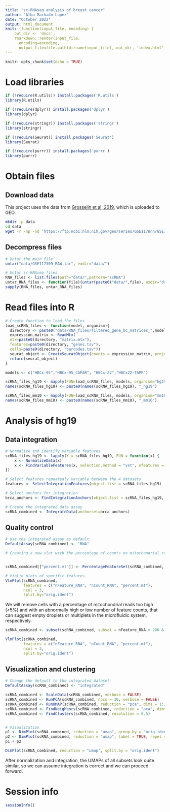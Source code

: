 ```yaml
---
title: "sc-RNAseq analysis of breast cancer"
author: "Alba Machado-Lopez"
date: "October 2022"
output: html_document
knit: (function(input_file, encoding) {
    out_dir <- 'docs';
    rmarkdown::render(input_file,
      encoding=encoding,
      output_file=file.path(dirname(input_file), out_dir, 'index.html'))})
---
```


```r
knitr::opts_chunk$set(echo = TRUE)
```

# Load libraries

```r
if (!require(R.utils)) install.packages('R.utils')
library(R.utils)

if (!require(dplyr)) install.packages('dplyr')
library(dplyr)

if (!require(stringr)) install.packages('stringr')
library(stringr)

if (!require(Seurat)) install.packages('Seurat')
library(Seurat)

if (!require(purrr)) install.packages('purrr')
library(purrr)
```


# Obtain files

## Download data

This project uses the data from [Grosselin et al, 2019](https://pubmed.ncbi.nlm.nih.gov/31152164/9), which is uploaded to GEO.

```bash
mkdir -p data
cd data
wget -r -np -nd 'https://ftp.ncbi.nlm.nih.gov/geo/series/GSE117nnn/GSE117309/suppl/GSE117309_RAW.tar' -R "index.html*" # Omitting the index file
```


## Decompress files

```r
# Untar the main file
untar("data/GSE117309_RAW.tar", exdir="data/")

# Untar sc-RNAseq files
RNA_files <- list.files(path="data/",pattern="scRNA")
untar_RNA_files <- function(file){untar(paste0("data/",file), exdir="data/RNA_files")}
sapply(RNA_files, untar_RNA_files)
```

# Read files into R

```r
# Create function to load the files
load_scRNA_files <- function(model, organism){
  directory <- paste0("data/RNA_files/filtered_gene_bc_matrices_",model,"/",organism,"/")
  expression_matrix <- ReadMtx(
  mtx=paste0(directory, "matrix.mtx"),
  features=paste0(directory, "genes.tsv"),
  cells=paste0(directory, "barcodes.tsv"))
  seurat_object <- CreateSeuratObject(counts = expression_matrix, project=model)
  return(seurat_object)
}

models <- c("HBCx-95","HBCx-95_CAPAR", "HBCx-22","HBCx22-TAMR")

scRNA_files_hg19 <- mapply(FUN=load_scRNA_files, models, organism="hg19")
names(scRNA_files_hg19) <- paste0(names(scRNA_files_hg19), "_hg19")

scRNA_files_mm10 <- mapply(FUN=load_scRNA_files, models, organism="mm10")
names(scRNA_files_mm10) <- paste0(names(scRNA_files_mm10), "_mm10")
```


# Analysis of hg19 


## Data integration

```r
# Normalize and identify variable features
scRNA_files_hg19 <- lapply(X = scRNA_files_hg19, FUN = function(x) {
    x <- NormalizeData(x)
    x <- FindVariableFeatures(x, selection.method = "vst", nfeatures = 2000)
})

# Select features repeatedly variable between the 4 datasets
features <- SelectIntegrationFeatures(object.list = scRNA_files_hg19)

# Select anchors for integration
brca_anchors <- FindIntegrationAnchors(object.list = scRNA_files_hg19, anchor.features = features)

# Create the integrated data assay
scRNA_combined <- IntegrateData(anchorset=brca_anchors)

```

## Quality control

```r
# Use the integrated assay as default
DefaultAssay(scRNA_combined) <- "RNA"

# Creating a new slot with the percentage of counts on mitochondrial reads


scRNA_combined[["percent.mt"]] <- PercentageFeatureSet(scRNA_combined, pattern="hg19-MT-")

# Violin plots of specific features
VlnPlot(scRNA_combined, 
        features = c("nFeature_RNA", "nCount_RNA", "percent.mt"), 
        ncol = 3,
        split.by="orig.ident")


```

We will remove cells with a percentage of mitochondrial reads too high (>5%) and with an abnormally high or low number of feature counts, that can suggest empty droplets or multiplets in the microfluidic system, respectively.

```r
scRNA_combined <- subset(scRNA_combined, subset = nFeature_RNA > 200 & nFeature_RNA < 2500 & percent.mt < 5)

VlnPlot(scRNA_combined, 
        features = c("nFeature_RNA", "nCount_RNA", "percent.mt"), 
        ncol = 3,
        split.by="orig.ident")
```



## Visualization and clustering

```r
# Change the default to the integrated dataset
DefaultAssay(scRNA_combined) <- "integrated"

scRNA_combined <- ScaleData(scRNA_combined, verbose = FALSE)
scRNA_combined <- RunPCA(scRNA_combined, npcs = 30, verbose = FALSE)
scRNA_combined <- RunUMAP(scRNA_combined, reduction = "pca", dims = 1:30)
scRNA_combined <- FindNeighbors(scRNA_combined, reduction = "pca", dims = 1:30)
scRNA_combined <- FindClusters(scRNA_combined, resolution = 0.5)


# Visualization
p1 <- DimPlot(scRNA_combined, reduction = "umap", group.by = "orig.ident")
p2 <- DimPlot(scRNA_combined, reduction = "umap", label = TRUE, repel = TRUE)
p1 + p2

DimPlot(scRNA_combined, reduction = "umap", split.by = "orig.ident")
```

After normalization and integration, the UMAPs of all subsets look quite similar, so we can assume integration is correct and we can proceed forward.

# Session info

```r
sessionInfo()
```

